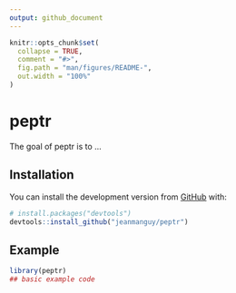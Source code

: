 ```yaml
---
output: github_document
---
```


<!-- README.md is generated from README.Rmd. Please edit that file -->

```r
knitr::opts_chunk$set(
  collapse = TRUE,
  comment = "#>",
  fig.path = "man/figures/README-",
  out.width = "100%"
)
```

# peptr

<!-- badges: start -->
<!-- badges: end -->

The goal of peptr is to ...

## Installation

You can install the development version from [GitHub](https://github.com/) with:

``` r
# install.packages("devtools")
devtools::install_github("jeanmanguy/peptr")
```
## Example

<!-- This is a basic example which shows you how to solve a common problem: -->

```r
library(peptr)
## basic example code
```

